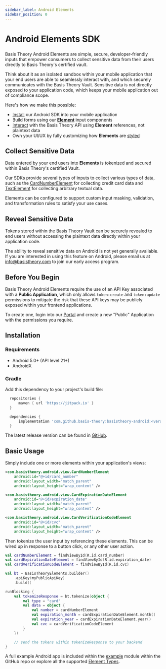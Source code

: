 ```yaml
---
sidebar_label: Android Elements
sidebar_position: 0
---
```



# Android Elements SDK

<GithubCard
  heading="Android Elements SDK"
  icon={SDK.ANDROID}
  organization="basis-theory"
  repository="basistheory-android"
/>

###

Basis Theory Android Elements are simple, secure, developer-friendly inputs that empower consumers to collect sensitive data from their users directly to Basis Theory's certified vault.

Think about it as an isolated sandbox within your mobile application that your end users are able to seamlessly
interact with, and which securely communicates with the Basis Theory Vault. Sensitive data is not directly exposed to
your application code, which keeps your mobile application out of compliance scope.

Here's how we make this possible:

- [Install](#installation) our Android SDK into your mobile application
- Build forms using our **[Element](./types)** input components
- [Interact](./services#basistheoryelements) with the Basis Theory API using **Element** references, not plaintext data
- Own your UI/UX by fully customizing how **Elements** are [styled](./options#styling)

## Collect Sensitive Data

Data entered by your end users into **Elements** is tokenized and secured within Basis Theory's certified Vault.

Our SDKs provide several types of inputs to collect various types of data, such as the [CardNumberElement](./types#cardnumberelement)
for collecting credit card data and [TextElement](./types#textelement) for collecting arbitrary textual data.

Elements can be configured to support custom input masking, validation, and transformation rules to satisfy your use cases.

## Reveal Sensitive Data

Tokens stored within the Basis Theory Vault can be securely revealed to end users without accessing the plaintext
data directly within your application code.

<Alert>
  The ability to reveal sensitive data on Android is not yet generally available. If you are interested in using this feature on Android,
  please email us at <a href="mailto:info@basistheory.com?subject=Android SDK - Reveal">info@basistheory.com</a> to
  join our early access program.
</Alert>

## Before You Begin

Basis Theory Android Elements require the use of an API Key associated with a **Public Application**, which only allows `token:create` and `token:update` permissions to mitigate the risk that these API keys may be publicly exposed within your frontend applications.

To create one, login into our [Portal](https://portal.basistheory.com) and create a new "Public" Application with the permissions you require.

## Installation

### Requirements

- Android 5.0+ (API level 21+)
- AndroidX

### Gradle

Add this dependency to your project's build file:

```groovy
  repositories {
      maven { url 'https://jitpack.io' }
  }

  dependencies {
      implementation 'com.github.basis-theory:basistheory-android:<version>'
  }
```

The latest release version can be found in [GitHub](https://github.com/Basis-Theory/basistheory-android/tags).

## Basic Usage

Simply include one or more elements within your application's views:

```xml showLineNumbers
<com.basistheory.android.view.CardNumberElement
    android:id="@+id/card_number"
    android:layout_width="match_parent"
    android:layout_height="wrap_content" />

<com.basistheory.android.view.CardExpirationDateElement
    android:id="@+id/expiration_date"
    android:layout_width="match_parent"
    android:layout_height="wrap_content" />

<com.basistheory.android.view.CardVerificationCodeElement
    android:id="@+id/cvc"
    android:layout_width="match_parent"
    android:layout_height="wrap_content" />
```

Then tokenize the user input by referencing these elements. This can be wired up in response to a
button click, or any other user action.

```kotlin showLineNumbers
val cardNumberElement = findViewById(R.id.card_number)
val cardExpirationDateElement = findViewById(R.id.expiration_date)
val cardVerificationCodeElement = findViewById(R.id.cvc)

val bt = BasisTheoryElements.builder()
    .apiKey(myPublicApiKey)
    .build()

runBlocking {
    val tokenizeResponse = bt.tokenize(object {
        val type = "card"
        val data = object {
            val number = cardNumberElement
            val expiration_month = cardExpirationDateElement.month()
            val expiration_year = cardExpirationDateElement.year()
            val cvc = cardVerificationCodeElement
        }
    })

    // send the tokens within tokenizeResponse to your backend
}
```

A full example Android app is included within the [example](https://github.com/Basis-Theory/basistheory-android/tree/master/example)
module within the GitHub repo or explore all the supported [Element Types](./types).
